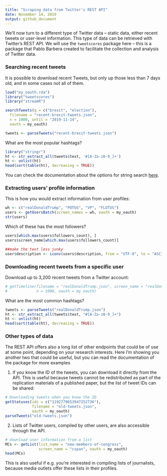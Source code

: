 ```yaml
---
title: "Scraping data from Twitter's REST API"
date: November 14, 2019
output: github_document
---
```


We'll now turn to a different type of Twitter data -- static data, either recent tweets or user-level information. This type of data can be retrieved with Twitter's REST API. We will use the `tweetscores` package here -- this is a package that Pablo Barbera created to facilitate the collection and analysis of Twitter data.

### Searching recent tweets

It is possible to download recent Tweets, but only up those less than 7 days old, and in some cases not all of them.

```r
load("my_oauth.rda")
library("tweetscores")
library("streamR")

searchTweets(q = c("brexit", "election"), 
  filename = "recent-brexit-tweets.json",
  n = 1000, until = "2019-11-14", 
  oauth = my_oauth)

tweets <- parseTweets("recent-brexit-tweets.json")
```

What are the most popular hashtags?
```r
library("stringr")
ht <- str_extract_all(tweets$text, '#[A-Za-z0-9_]+')
ht <- unlist(ht)
head(sort(table(ht), decreasing = TRUE))
```

You can check the documentation about the options for string search [here](https://dev.twitter.com/rest/public/search).

### Extracting users' profile information

This is how you would extract information from user profiles:

```r
wh <- c("realDonaldTrump", "POTUS", "VP", "FLOTUS")
users <- getUsersBatch(screen_names = wh, oauth = my_oauth)
str(users)
```

Which of these has the most followers?
```r
users[which.max(users$followers_count), ]
users$screen_name[which.max(users$followers_count)]

##make the text less junky
user$description <- iconv(users$description, from = "UTF-8", to = "ASCII", sub="")
```

### Downloading recent tweets from a specific user

Download up to 3,200 recent tweets from a Twitter account:
```r
# getTimeline(filename = "realDonaldTrump.json", screen_name = "realDonaldTrump", 
#             n = 1000, oauth = my_oauth)
```

What are the most common hashtags?
```r
tweets <- parseTweets("realDonaldTrump.json")
ht <- str_extract_all(tweets$text, "#[A-Za-z0-9_]+")
ht <- unlist(ht)
head(sort(table(ht), decreasing = TRUE))
```


### Other types of data

The REST API offers also a long list of other endpoints that could be of use at some point, depending on your research interests. Here I'm showing you another two that could be useful, but you can read the documentation of the package for more examples

1) If you know the ID of the tweets, you can download it directly from the API. This is useful because tweets cannot be redistributed as part of the replication materials of a published paper, but the list of tweet IDs can be shared:

```r
# Downloading tweets when you know the ID
getStatuses(ids = c("1192779653947252736"),
            filename = "old-tweets.json",
            oauth = my_oauth)
parseTweets("old-tweets.json")
```

2) Lists of Twitter users, compiled by other users, are also accessible through the API.

```r
# download user information from a list
MCs <- getList(list_name = "new-members-of-congress", 
               screen_name = "cspan", oauth = my_oauth)
head(MCs)
```

This is also useful if e.g. you're interested in compiling lists of journalists, because media outlets offer these lists in their profiles.

